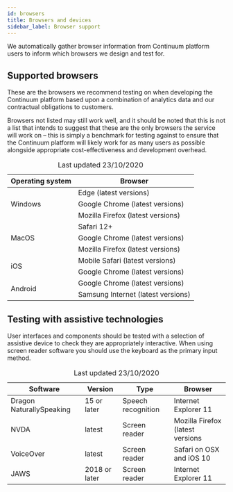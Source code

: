 ```yaml
---
id: browsers
title: Browsers and devices
sidebar_label: Browser support
---
```


We automatically gather browser information from Continuum platform users to inform which browsers we design and test for.

## Supported browsers

These are the browsers we recommend testing on when developing the Continuum platform based upon a combination of analytics data and our contractual obligations to customers.

Browsers not listed may still work well, and it should be noted that this is not a list that intends to suggest that these are the only browsers the service will work on – this is simply a benchmark for testing against to ensure that the Continuum platform will likely work for as many users as possible alongside appropriate cost-effectiveness and development overhead.

<table>
    <thead>
        <tr>
            <th scope="col">Operating system</th>
            <th scope="col">Browser</th>
        </tr>
    </thead>
    <tbody>
    <tr>
        <td rowSpan="3">Windows</td>
        <td>Edge (latest versions)</td>
    </tr>
    <tr>
        <td>Google Chrome (latest versions)</td>
    </tr>
    <tr>
        <td>Mozilla Firefox (latest versions)</td>
    </tr>
    <tr>
        <td rowSpan="3">MacOS</td>
        <td>Safari 12+</td>
    </tr>
    <tr>
        <td>Google Chrome (latest versions)</td>
    </tr>
    <tr>
        <td>Mozilla Firefox (latest versions)</td>
    </tr>
    <tr>
        <td rowSpan="2">iOS</td>
        <td>Mobile Safari (latest versions)</td>
    </tr>
    <tr>
        <td>Google Chrome (latest versions)</td>
    </tr>
    <tr>
        <td rowSpan="2">Android</td>
        <td>Google Chrome (latest versions)</td>
    </tr>
    <tr>
        <td>Samsung Internet (latest versions)</td>
    </tr>
    </tbody>
    <caption>Last updated 23/10/2020</caption>
</table>

## Testing with assistive technologies

User interfaces and components should be tested with a selection of assistive device to check they are appropriately interactive. When using screen reader software you should use the keyboard as the primary input method.

<table>
    <thead>
    <tr>
        <th scope="col">Software</th>
        <th scope="col">Version</th>
        <th scope="col">Type</th>
        <th scope="col">Browser</th>
    </tr>
    </thead>
    <tbody>
    <tr>
        <td>Dragon NaturallySpeaking</td>
        <td>15 or later</td>
        <td>Speech recognition</td>
        <td>Internet Explorer 11</td>
    </tr>
    <tr>
        <td>NVDA</td>
        <td>latest</td>
        <td>Screen reader</td>
        <td>Mozilla Firefox (latest versions</td>
    </tr>
    <tr>
        <td>VoiceOver</td>
        <td>latest</td>
        <td>Screen reader</td>
        <td>Safari on OSX and iOS 10</td>
    </tr>
    <tr>
        <td>JAWS</td>
        <td>2018 or later</td>
        <td>Screen reader</td>
        <td>Internet Explorer 11</td>
    </tr>
    </tbody>
    <caption>Last updated 23/10/2020</caption>
</table>